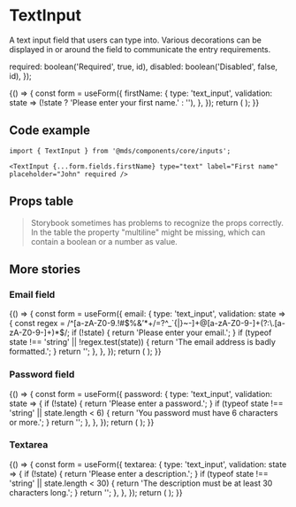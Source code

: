 
<Meta title="Components/core/inputs/TextInput" component={TextInput} />

# TextInput

A text input field that users can type into. Various decorations can be displayed in or around the field to communicate the entry requirements.

  required: boolean('Required', true, id),
  disabled: boolean('Disabled', false, id),
});

<Preview withToolbar>
  <Story name="Text field">
    {() => {
      const form = useForm({
        firstName: {
          type: 'text_input',
          validation: state => (!state ? 'Please enter your first name.' : ''),
        },
      });
      return (
        <TextInput
          {...form.fields.firstName}
          {...getProps('firstName')}
          type="text"
          label={text('Label', 'First name', 'firstName')}
          placeholder={text('Placeholder', 'John', 'firstName')}
        />
      );
    }}
  </Story>
</Preview>

## Code example

```tsx
import { TextInput } from '@mds/components/core/inputs';
```

```tsx
<TextInput {...form.fields.firstName} type="text" label="First name" placeholder="John" required />
```

## Props table

<Props of={TextInput} />

> Storybook sometimes has problems to recognize the props correctly. In the table the property "multiline" might be missing, which can contain a boolean or a number as value.

## More stories

### Email field

<Preview withToolbar>
  <Story name="Email field">
    {() => {
      const form = useForm({
        email: {
          type: 'text_input',
          validation: state => {
            const regex = /^[a-zA-Z0-9.!#$%&’*+/=?^_`{|}~-]+@[a-zA-Z0-9-]+(?:\.[a-zA-Z0-9-]+)*$/;
            if (!state) {
              return 'Please enter your email.';
            }
            if (typeof state !== 'string' || !regex.test(state)) {
              return 'The email address is badly formatted.';
            }
            return '';
          },
        },
      });
      return (
        <TextInput
          {...form.fields.email}
          {...getProps('email')}
          type="email"
          label={text('Label', 'Email', 'email')}
          placeholder={text('Placeholder', 'example@email.com', 'email')}
        />
      );
    }}
  </Story>
</Preview>

### Password field

<Preview withToolbar>
  <Story name="Password field">
    {() => {
      const form = useForm({
        password: {
          type: 'text_input',
          validation: state => {
            if (!state) {
              return 'Please enter a password.';
            }
            if (typeof state !== 'string' || state.length < 6) {
              return 'You password must have 6 characters or more.';
            }
            return '';
          },
        },
      });
      return (
        <TextInput
          {...form.fields.password}
          {...getProps('password')}
          type="password"
          label={text('Label', 'Password', 'password')}
          placeholder={text('Placeholder', '', 'password')}
        />
      );
    }}
  </Story>
</Preview>

### Textarea

<Preview withToolbar>
  <Story name="Textarea">
    {() => {
      const form = useForm({
        textarea: {
          type: 'text_input',
          validation: state => {
            if (!state) {
              return 'Please enter a description.';
            }
            if (typeof state !== 'string' || state.length < 30) {
              return 'The description must be at least 30 characters long.';
            }
            return '';
          },
        },
      });
      return (
        <TextInput
          {...form.fields.textarea}
          {...getProps('textarea')}
          type="text"
          label={text('Label', 'Description', 'textarea')}
          placeholder={text('Placeholder', 'Describe your link page', 'textarea')}
          multiline={number('Multiline', 3, {}, 'textarea')}
        />
      );
    }}
  </Story>
</Preview>
